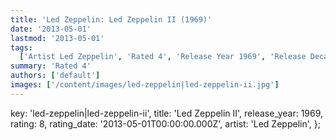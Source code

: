 ```yaml
---
title: 'Led Zeppelin: Led Zeppelin II (1969)'
date: '2013-05-01'
lastmod: '2013-05-01'
tags:
  ['Artist Led Zeppelin', 'Rated 4', 'Release Year 1969', 'Release Decade 1960']
summary: 'Rated 4'
authors: ['default']
images: ['/content/images/led-zeppelin|led-zeppelin-ii.jpg']
---
```


  key: 'led-zeppelin|led-zeppelin-ii',
  title: 'Led Zeppelin II',
  release_year: 1969,
  rating: 8,
  rating_date: '2013-05-01T00:00:00.000Z',
  artist: 'Led Zeppelin',
};

<MusicRating data={data} />
